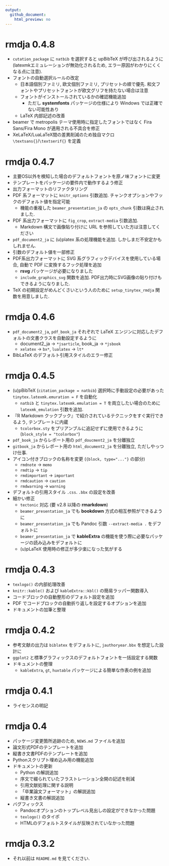 ```yaml
---
output:
  github_document:
    html_preview: no
---
```


# rmdja 0.4.8

* `cutation_package` に `natbib` を選択すると upBibTeX が呼び出されるように (latexmkエミュレーションが無効化されるため, エラー原因がわかりにくくなる点に注意).
* フォントの自動選択ルールの改定
    * 日本語個別ファミリ, 欧文個別ファミリ, プリセットの順で優先. 和文フォントやプリセットフォントが欧文グリフを持たない場合は注意
    * フォントがインストールされているかの確認機能追加
        * ただし **systemfonts** パッケージの仕様により Windows では正確でない可能性あり
    * LaTeX 内部記述の改善
* beamer で metropolis テーマ使用時に指定したフォントではなく Fira Sans/Fira Mono が適用される不具合を修正
* XeLaTeX/LuaLaTeX間の差異削減のため独自マクロ `\textsans{}`/`\textserif{}` を定義

# rmdja 0.4.7

* 主要OS以外を検知した場合のデフォルトフォントを原ノ味フォントに変更
* テンプレートをパッケージの要件内で動作するよう修正
* 出力フォーマットのリファクタリング
* PDF 系フォーマットに `knitr_options` 引数追加. チャンクオプションやフックのデフォルト値を指定可能
    * 機能の重複した `beamer_presentation_ja` の `opts_chunk` 引数は廃止されました.
* PDF 系出力フォーマットに `fig_crop`, `extract-media` 引数追加.
    * Markdown 構文で画像貼り付けに URL を参照していた方は注意してください
* `pdf_document2_ja` に (u)platex 系の処理機能を追加. しかしまだ不安定かもしれません.
* 引数のデフォルト値を一部修正
* PDF系出力フォーマットに SVG 系グラフィックデバイスを使用している場合, 自動で PDF に変換するフック処理を追加
  * **rsvg** パッケージが必要になりました
  * `include_graphics_svg` 関数を追加. PDF出力時にSVG画像の貼り付けもできるようになりました.
* TeX の初期設定がめんどくさいという人のために `setup_tinytex_rmdja` 関数を用意しました.

# rmdja 0.4.6

* `pdf_document2_ja`, `pdf_book_ja` それぞれで LaTeX エンジンに対応したデフォルトの文書クラスを自動設定するように
    * document2_ja -> `*jsarticle`, book_ja -> `*jsbook`
    * `xelatex` -> `bx*`, `lualatex` -> `lt*`
* BibLaTeX のデフォルト引用スタイルのエラー修正

# rmdja 0.4.5

* (u)pBibTeX (`citation_package = natbib`) 選択時に手動設定の必要があった `tinytex.latexmk.emuration = F` を自動化
    * `natbib` と `tinytex.latexmk.emulation = T` を両立したい場合のために `latexmk_emulation` 引数を追加.
* 『R Markdown クックブック』で紹介されているテクニックをすぐ実行できるよう, テンプレートに内蔵
    * `tcolorbox.sty` をプリアンブルに追記せずに使用できるように (`block_style = "tcolorbox"`)
* `pdf_book_ja` からレポート用の `pdf_doucment2_ja` を分離独立
* `gitbook_ja` からレポート用の `html_document2_ja` を分離独立, ただしやっつけ仕事.
* アイコン付きブロックの名称を変更 (`{block, type="..."}` の部分)
    * `rmdnote` -> `memo`
    * `rmdtip` -> `tip`
    * `rmdimportant` -> `important`
    * `rmdcaution` -> `caution`
    * `rmdwarning` -> `warning`
* デフォルトの引用スタイル `.css`. `.bbx` の設定を改善
* 細かい修正
    * `tectonic` 対応 (要 v2.8 以降の **rmarkdown**)
    * `beamer_presentation_ja` でも **bookdown** 方式の相互参照ができるように
    * `beamer_presentation_ja` でも Pandoc 引数 `--extract-media .` をデフォルトに
    * `beamer_presentation_ja` で **kableExtra** の機能を使う際に必要なパッケージの読み込みをデフォルトに
    * (u)pLaTeX 使用時の修正が多少楽になった気がする

# rmdja 0.4.3

* `texlogo()` の内部処理改善
* `knitr::kable()` および `kableExtra::kbl()` の簡易ラッパー関数導入
* コードブロックの自動整形のデフォルト設定を追加
* PDF でコードブロックの自動折り返しを設定するオプションを追加
* ドキュメントの加筆と整理

# rmdja 0.4.2

* 参考文献の出力は `biblatex` をデフォルトに, `jauthoryear.bbx` を想定した設計に
* `ggplot2` と標準グラフィックスのデフォルトフォントを一括設定する関数
* ドキュメントの整理
  + `kableExtra`, `gt`, `huxtable` パッケージによる簡単な作表の例を追加

# rmdja 0.4.1

* ライセンスの明記

# rmdja 0.4

* パッケージ変更箇所追跡のため, `NEWS.md` ファイルを追加
* 論文形式PDFのテンプレートを追加
* 縦書き文書PDFのテンプレートを追加
* Pythonスクリプト埋め込み用の機能追加
* ドキュメントの更新
  + Python の解説追加
  + 序文で綴られていたフラストレーション全開の記述を削減
  + 引用文献処理に関する説明
  + 「卒業論文フォーマット」の解説追加
  + 縦書き文書の解説追加
* バグフィックス
  + Pandocオプションのトップレベル見出しの設定ができなかった問題
  + `texlogo()` のタイポ
  + HTMLのデフォルトスタイルが反映されていなかった問題

#  rmdja 0.3.2

* それ以前は `README.md` を見てください.